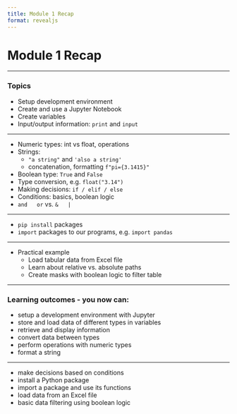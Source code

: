 ```yaml
---
title: Module 1 Recap
format: revealjs
---
```


# Module 1 Recap

---

### Topics

- Setup development environment
- Create and use a Jupyter Notebook
- Create variables
- Input/output information: ``print`` and ``input``

---

- Numeric types: int vs float, operations
- Strings:
  - `"a string"` and ``'also a string'``
  - concatenation, formatting `f"pi={3.1415}"`
- Boolean type: ``True`` and ``False``
- Type conversion, e.g. ``float("3.14")``
- Making decisions: ``if / elif / else``
- Conditions: basics, boolean logic
- ``and   or`` vs. ``&   |``

---

- ``pip install`` packages
- ``import`` packages to our programs, e.g. ``import pandas``

---

- Practical example
  - Load tabular data from Excel file
  - Learn about relative vs. absolute paths
  - Create masks with boolean logic to filter table


---

### Learning outcomes - you now can:

- setup a development environment with Jupyter
- store and load data of different types in variables
- retrieve and display information
- convert data between types
- perform operations with numeric types
- format a string

---

- make decisions based on conditions
- install a Python package
- import a package and use its functions
- load data from an Excel file
- basic data filtering using boolean logic


# {background-image="../img/apresentacoes_Python_end.png" background-size="contain" background-repeat="no-repeat"}
